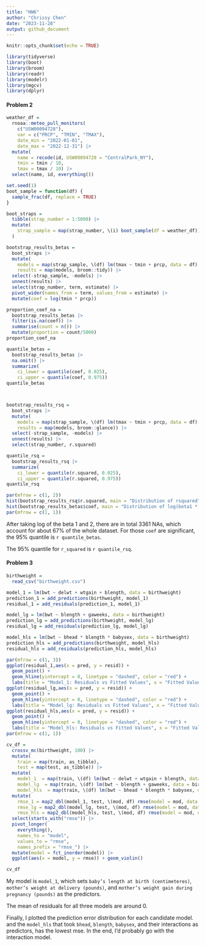 ```yaml
---
title: "HW6"
author: "Chrissy Chen"
date: "2023-11-28"
output: github_document
---
```


```r
knitr::opts_chunk$set(echo = TRUE)
```

```r
library(tidyverse)
library(boot)
library(broom)
library(readr)
library(modelr)
library(mgcv)
library(dplyr)
```


#### Problem 2
```r
weather_df = 
  rnoaa::meteo_pull_monitors(
    c("USW00094728"),
    var = c("PRCP", "TMIN", "TMAX"), 
    date_min = "2022-01-01",
    date_max = "2022-12-31") |>
  mutate(
    name = recode(id, USW00094728 = "CentralPark_NY"),
    tmin = tmin / 10,
    tmax = tmax / 10) |>
  select(name, id, everything())
```

```r
set.seed(1)
boot_sample = function(df) {
  sample_frac(df, replace = TRUE)
}

boot_straps = 
  tibble(strap_number = 1:5000) |> 
  mutate(
    strap_sample = map(strap_number, \(i) boot_sample(df = weather_df))
  )

bootstrap_results_betas = 
  boot_straps |> 
  mutate(
    models = map(strap_sample, \(df) lm(tmax ~ tmin + prcp, data = df) ),
    results = map(models, broom::tidy)) |> 
  select(-strap_sample, -models) |> 
  unnest(results) |>
  select(strap_number, term, estimate) |>
  pivot_wider(names_from = term, values_from = estimate) |>
  mutate(coef = log(tmin * prcp))

proportion_coef_na = 
  bootstrap_results_betas |>
  filter(is.na(coef)) |>
  summarise(count = n()) |>
  mutate(proportion = count/5000)
proportion_coef_na

quantile_betas = 
  bootstrap_results_betas |>
  na.omit() |>
  summarize(
    ci_lower = quantile(coef, 0.025), 
    ci_upper = quantile(coef, 0.975))
quantile_betas



bootstrap_results_rsq = 
  boot_straps |> 
  mutate(
    models = map(strap_sample, \(df) lm(tmax ~ tmin + prcp, data = df) ),
    results = map(models, broom::glance)) |>
  select(-strap_sample, -models) |> 
  unnest(results) |>
  select(strap_number, r.squared) 

quantile_rsq = 
  bootstrap_results_rsq |>
  summarize(
    ci_lower = quantile(r.squared, 0.025), 
    ci_upper = quantile(r.squared, 0.975))
quantile_rsq

par(mfrow = c(1, 2))
hist(bootstrap_results_rsq$r.squared, main = "Distribution of rsquared", col = "lightgreen")
hist(bootstrap_results_betas$coef, main = "Distribution of log(beta1 * beta2)", col = "lightblue")
par(mfrow = c(1, 1))
```
After taking log of the beta 1 and 2, there are in total 3361 NAs, which account for about 67% of the whole dataset. For those `coef` are significant, the 95% quantile is `r quantile_betas`. 

The 95% quantile for `r_squared` is `r quantile_rsq`.  

#### Problem 3
```r
birthweight = 
  read_csv("birthweight.csv")

model_1 = lm(bwt ~ delwt + wtgain + blength, data = birthweight)
prediction_1 = add_predictions(birthweight, model_1)
residual_1 = add_residuals(prediction_1, model_1)

model_lg = lm(bwt ~ blength + gaweeks, data = birthweight)
prediction_lg = add_predictions(birthweight, model_lg)
residual_lg = add_residuals(prediction_lg, model_lg)

model_hls = lm(bwt ~ bhead * blength * babysex, data = birthweight)
prediction_hls = add_predictions(birthweight, model_hls)
residual_hls = add_residuals(prediction_hls, model_hls)

par(mfrow = c(1, 3))
ggplot(residual_1,aes(x = pred, y = resid)) +
  geom_point() +
  geom_hline(yintercept = 0, linetype = "dashed", color = "red") +
  labs(title = "Model_1: Residuals vs Fitted Values", x = "Fitted Values", y = "Residuals")
ggplot(residual_lg,aes(x = pred, y = resid)) +
  geom_point() +
  geom_hline(yintercept = 0, linetype = "dashed", color = "red") +
  labs(title = "Model_lg: Residuals vs Fitted Values", x = "Fitted Values", y = "Residuals")
ggplot(residual_hls,aes(x = pred, y = resid)) +
  geom_point() +
  geom_hline(yintercept = 0, linetype = "dashed", color = "red") +
  labs(title = "Model_hls: Residuals vs Fitted Values", x = "Fitted Values", y = "Residuals")
par(mfrow = c(1, 1))

```
```r
cv_df = 
  crossv_mc(birthweight, 100) |>
  mutate(
    train = map(train, as_tibble),
    test = map(test, as_tibble)) |>
  mutate(
    model_1  = map(train, \(df) lm(bwt ~ delwt + wtgain + blength, data = birthweight)),
    model_lg  = map(train, \(df) lm(bwt ~ blength + gaweeks, data = birthweight)),
    model_hls  = map(train, \(df) lm(bwt ~ bhead * blength * babysex, data = birthweight))) |> 
  mutate(
    rmse_1 = map2_dbl(model_1, test, \(mod, df) rmse(model = mod, data = df)),
    rmse_lg = map2_dbl(model_lg, test, \(mod, df) rmse(model = mod, data = df)),
    rmse_hls = map2_dbl(model_hls, test, \(mod, df) rmse(model = mod, data = df))) |>
  select(starts_with("rmse")) |> 
  pivot_longer(
    everything(),
    names_to = "model", 
    values_to = "rmse",
    names_prefix = "rmse_") |> 
  mutate(model = fct_inorder(model)) |> 
  ggplot(aes(x = model, y = rmse)) + geom_violin()

cv_df
```
My model is `model_1`, which sets `baby’s length at birth (centimeteres)`, `mother’s weight at delivery (pounds)`, and `mother’s weight gain during pregnancy (pounds)` as the predictors.  

The mean of residuals for all three models are around 0.  

Finally, I plotted the prediction error distribution for each candidate model. and the `model_hls` that took `bhead`, `blength`, `babysex`, and their interactions as predictors, has the lowest mse. In the end, I’d probably go with the interaction model.


